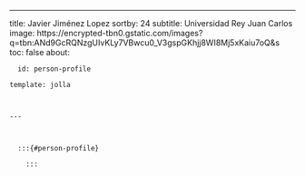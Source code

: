 ---
title: Javier Jiménez Lopez
sortby: 24
subtitle: Universidad Rey Juan Carlos
image: https://encrypted-tbn0.gstatic.com/images?q=tbn:ANd9GcRQNzgUIvKLy7VBwcu0_V3gspGKhjj8WI8Mj5xKaiu7oQ&s
toc: false
about:

      id: person-profile

    template: jolla

    

    ---

      

      :::{#person-profile}

        :::

